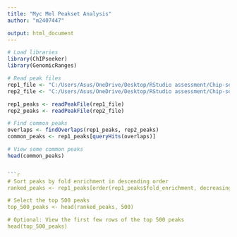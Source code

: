```yaml
---
title: "Myc Mel Peakset Analysis"
author: "m2407447" 

output: html_document
---
```

```r
# Load libraries
library(ChIPseeker)
library(GenomicRanges)

# Read peak files
rep1_file <- "C:/Users/Asus/OneDrive/Desktop/RStudio assessment/Chip-seq/mycmelrep1_peaks.xls"
rep2_file <- "C:/Users/Asus/OneDrive/Desktop/RStudio assessment/Chip-seq/mycmelrep2_peaks.xls"

rep1_peaks <- readPeakFile(rep1_file)
rep2_peaks <- readPeakFile(rep2_file)

# Find common peaks
overlaps <- findOverlaps(rep1_peaks, rep2_peaks)
common_peaks <- rep1_peaks[queryHits(overlaps)]

# View some common peaks
head(common_peaks)


```r
# Sort peaks by fold enrichment in descending order
ranked_peaks <- rep1_peaks[order(rep1_peaks$fold_enrichment, decreasing = TRUE)]

# Select the top 500 peaks
top_500_peaks <- head(ranked_peaks, 500)

# Optional: View the first few rows of the top 500 peaks
head(top_500_peaks)
```




